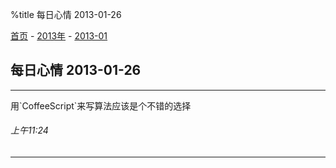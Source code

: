 %title 每日心情 2013-01-26

[[../../../index|首页]] - [[../index|2013年]] - [[index|2013-01]]
==每日心情 2013-01-26==
----
用`CoffeeScript`来写算法应该是个不错的选择
======上午11:24======
----
